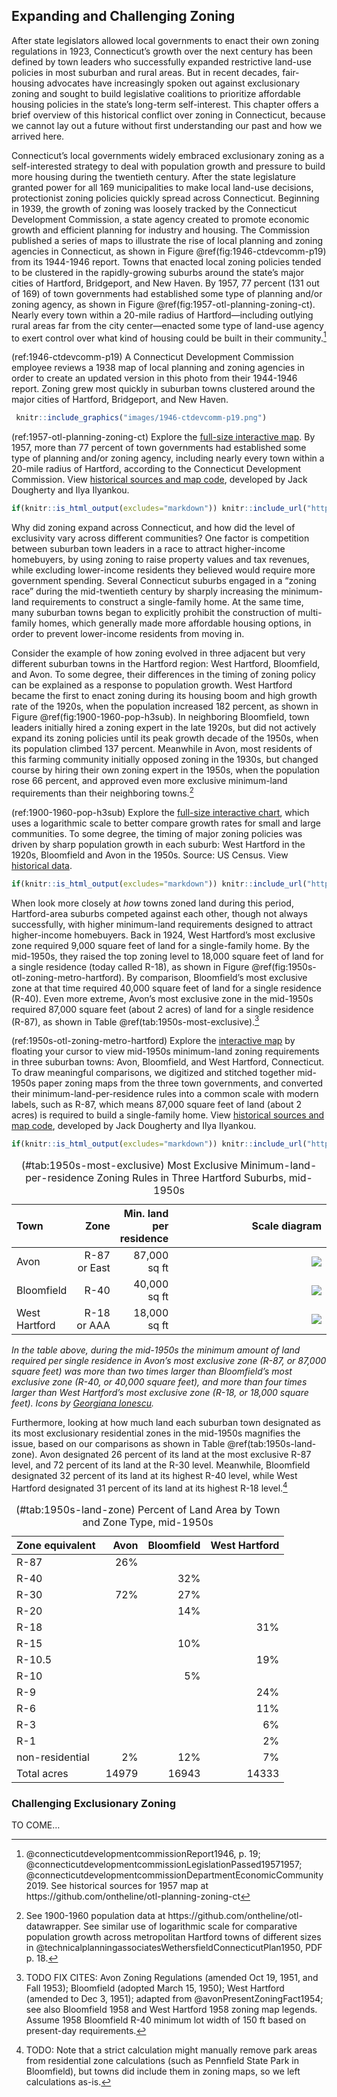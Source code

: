 ## Expanding and Challenging Zoning {- #expanding-zoning}

After state legislators allowed local governments to enact their own zoning regulations in 1923, Connecticut's growth over the next century has been defined by town leaders who successfully expanded restrictive land-use policies in most suburban and rural areas. But in recent decades, fair-housing advocates have increasingly spoken out against exclusionary zoning and sought to build legislative coalitions to prioritize affordable housing policies in the state's long-term self-interest. This chapter offers a brief overview of this historical conflict over zoning in Connecticut, because we cannot lay out a future without first understanding our past and how we arrived here.

Connecticut's local governments widely embraced exclusionary zoning as a self-interested strategy to deal with population growth and pressure to build more housing during the twentieth century. After the state legislature granted power for all 169 municipalities to make local land-use decisions, protectionist zoning policies quickly spread across Connecticut. Beginning in 1939, the growth of zoning was loosely tracked by the Connecticut Development Commission, a state agency created to promote economic growth and efficient planning for industry and housing. The Commission published a series of maps to illustrate the rise of local planning and zoning agencies in Connecticut, as shown in Figure \@ref(fig:1946-ctdevcomm-p19) from its 1944-1946 report. Towns that enacted local zoning policies tended to be clustered in the rapidly-growing suburbs around the state's major cities of Hartford, Bridgeport, and New Haven. By 1957, 77 percent (131 out of 169) of town governments had established some type of planning and/or zoning agency, as shown in Figure \@ref(fig:1957-otl-planning-zoning-ct). Nearly every town within a 20-mile radius of Hartford---including outlying rural areas far from the city center---enacted some type of land-use agency to exert control over what kind of housing could be built in their community.^[@connecticutdevelopmentcommissionReport1946, p. 19; @connecticutdevelopmentcommissionLegislationPassed19571957; @connecticutdevelopmentcommissionDepartmentEconomicCommunity2019. See historical sources for 1957 map at https://github.com/ontheline/otl-planning-zoning-ct]

(ref:1946-ctdevcomm-p19) A Connecticut Development Commission employee reviews a 1938 map of local planning and zoning agencies in order to create an updated version in this photo from their 1944-1946 report. Zoning grew most quickly in suburban towns clustered around the major cities of Hartford, Bridgeport, and New Haven.

```r
 knitr::include_graphics("images/1946-ctdevcomm-p19.png")
```

(ref:1957-otl-planning-zoning-ct) Explore the [full-size interactive map](https://ontheline.github.io/otl-planning-zoning-ct/). By 1957, more than 77 percent of town governments had established some type of planning and/or zoning agency, including nearly every town within a 20-mile radius of Hartford, according to the Connecticut Development Commission. View [historical sources and map code](https://github.com/ontheline/otl-planning-zoning-ct/), developed by Jack Dougherty and Ilya Ilyankou.

```r
if(knitr::is_html_output(excludes="markdown")) knitr::include_url("https://ontheline.github.io/otl-planning-zoning-ct/") else knitr::include_graphics("images/1957-otl-planning-zoning-ct.png")
```

Why did zoning expand across Connecticut, and how did the level of exclusivity vary across different communities? One factor is competition between suburban town leaders in a race to attract higher-income homebuyers, by using zoning to raise property values and tax revenues, while excluding lower-income residents they believed would require more government spending. Several Connecticut suburbs engaged in a "zoning race" during the mid-twentieth century by sharply increasing the minimum-land requirements to construct a single-family home. At the same time, many suburban towns began to explicitly prohibit the construction of multi-family homes, which generally made more affordable housing options, in order to prevent lower-income residents from moving in.

Consider the example of how zoning evolved in three adjacent but very different suburban towns in the Hartford region: West Hartford, Bloomfield, and Avon. To some degree, their differences in the timing of zoning policy can be explained as a response to population growth. West Hartford became the first to enact zoning during its housing boom and high growth rate of the 1920s, when the population increased 182 percent, as shown in Figure \@ref(fig:1900-1960-pop-h3sub). In neighboring Bloomfield, town leaders initially hired a zoning expert in the late 1920s, but did not actively expand its zoning policies until its peak growth decade of the 1950s, when its population climbed 137 percent. Meanwhile in Avon, most residents of this farming community initially opposed zoning in the 1930s, but changed course by hiring their own zoning expert in the 1950s, when the population rose 66 percent, and approved even more exclusive minimum-land requirements than their neighboring towns.^[See 1900-1960 population data at https://github.com/ontheline/otl-datawrapper. See similar use of logarithmic scale for comparative population growth across metropolitan Hartford towns of different sizes in @technicalplanningassociatesWethersfieldConnecticutPlan1950, PDF p. 18.]

(ref:1900-1960-pop-h3sub) Explore the [full-size interactive chart](https://datawrapper.dwcdn.net/p69o9/), which uses a logarithmic scale to better compare growth rates for small and large communities. To some degree, the timing of major zoning policies was driven by sharp population growth in each suburb: West Hartford in the 1920s, Bloomfield and Avon in the 1950s. Source: US Census. View [historical data](https://github.com/ontheline/otl-datawrapper).

```r
if(knitr::is_html_output(excludes="markdown")) knitr::include_url("https://datawrapper.dwcdn.net/p69o9/") else knitr::include_graphics("images/1900-1960-pop-h3sub.png")
```

When look more closely at *how* towns zoned land during this period, Hartford-area suburbs competed against each other, though not always successfully, with higher minimum-land requirements designed to attract higher-income homebuyers. Back in 1924, West Hartford's most exclusive zone required 9,000 square feet of land for a single-family home. By the mid-1950s, they raised the top zoning level to 18,000 square feet of land for a single residence (today called R-18), as shown in Figure \@ref(fig:1950s-otl-zoning-metro-hartford). By comparison, Bloomfield's most exclusive zone at that time required 40,000 square feet of land for a single residence (R-40). Even more extreme, Avon's most exclusive zone in the mid-1950s required 87,000 square feet (about 2 acres) of land for a single residence (R-87), as shown in Table \@ref(tab:1950s-most-exclusive).^[TODO FIX CITES: Avon Zoning Regulations (amended Oct 19, 1951, and Fall 1953); Bloomfield (adopted March 15, 1950); West Hartford (amended to Dec 3, 1951); adapted from @avonPresentZoningFact1954; see also Bloomfield 1958 and West Hartford 1958 zoning map legends. Assume 1958 Bloomfield R-40 minimum lot width of 150 ft based on present-day requirements.]

(ref:1950s-otl-zoning-metro-hartford) Explore the [interactive map](https://ontheline.github.io/otl-zoning-metro-hartford/index-caption.html) by floating your cursor to view mid-1950s minimum-land zoning requirements in three suburban towns: Avon, Bloomfield, and West Hartford, Connecticut. To draw meaningful comparisons, we digitized and stitched together mid-1950s paper zoning maps from the three town governments, and converted their minimum-land-per-residence rules into a common scale with modern labels, such as R-87, which means 87,000 square feet of land (about 2 acres) is required to build a single-family home. View [historical sources and map code](https://github.com/ontheline/otl-zoning-metro-hartford), developed by Jack Dougherty and Ilya Ilyankou.

```r
if(knitr::is_html_output(excludes="markdown")) knitr::include_url("https://ontheline.github.io/otl-zoning-metro-hartford", height = "550px") else knitr::include_graphics("images/1950s-otl-zoning-metro-hartford.png")
```

Table: (\#tab:1950s-most-exclusive) Most Exclusive Minimum-land-per-residence Zoning Rules in Three Hartford Suburbs, mid-1950s

| Town  | Zone | Min. land per residence | Scale diagram |
|:------|-----:|------:|--------------------:|
| Avon  | R-87 or East | 87,000 sq ft  | ![](images/1950s-r-87.png) |
| Bloomfield | R-40 | 40,000 sq ft  | ![](images/1950s-r-40.png) |
| West Hartford | R-18 or AAA | 18,000 sq ft  | ![](images/1950s-r-18.png) |

*In the table above, during the mid-1950s the minimum amount of land required per single residence in Avon's most exclusive zone (R-87, or 87,000 square feet) was more than two times larger than Bloomfield's most exclusive zone (R-40, or 40,000 square feet), and more than four times larger than West Hartford's most exclusive zone (R-18, or 18,000 square feet). Icons by [Georgiana Ionescu](https://thenounproject.com/georgiana.ionescu/collection/real-estate-outline/).*
<!-- Graphics from https://www.figma.com/file/7JitgyYxiT3xR3fyoZttKb/otl-zoning-graphics
Export at 4x resolution, then reduce size 25% to return to original dimensions -->

Furthermore, looking at how much land each suburban town designated as its most exclusionary residential zones in the mid-1950s magnifies the issue, based on our comparisons as shown in Table \@ref(tab:1950s-land-zone). Avon designated 26 percent of its land at the most exclusive R-87 level, and 72 percent of its land at the R-30 level. Meanwhile, Bloomfield designated 32 percent of its land at its highest R-40 level, while West Hartford designated 31 percent of its land at its highest R-18 level.^[TODO: Note that a strict calculation might manually remove park areas from residential zone calculations (such as Pennfield State Park in Bloomfield), but towns did include them in zoning maps, so we left calculations as-is.]

Table: (\#tab:1950s-land-zone) Percent of Land Area by Town and Zone Type, mid-1950s

| Zone equivalent | Avon | Bloomfield | West Hartford |
|:-----|-----:|-----:|-----:|
| R-87 | 26% |  |  |
| R-40 |  | 32% |  |
| R-30 | 72% | 27% |  |
| R-20 |  | 14% |  |
| R-18 |  |  | 31% |
| R-15 |  | 10% |  |
| R-10.5 |  |  | 19% |
| R-10 |  | 5% |  |
| R-9 |  |  | 24% |
| R-6 |  |  | 11% |
| R-3 |  |  | 6% |
| R-1 |  |  | 2% |
| non-residential | 2% | 12% | 7% |
| Total acres | 14979 | 16943 | 14333 |

### Challenging Exclusionary Zoning {-}

TO COME...

<!-- Uncovering the roots of our state’s zoning history helps us understand present-day political battles to end exclusionary practices, led by statewide advocacy groups such as the Connecticut Fair Housing Center, the Open Communities Alliance, and Desegregate Connecticut.

But challenging exclusionary zoning across Connecticut is difficult precisely because the state government granted zoning power to its 169 local municipalities, but did not direct any state agency to compile local zoning ordinances in a centralized repository, or measure their collective impact on housing affordability across the state.

1970s advocacy, Suburban Institute?

Fionnuala

Sarah Bronin -->
